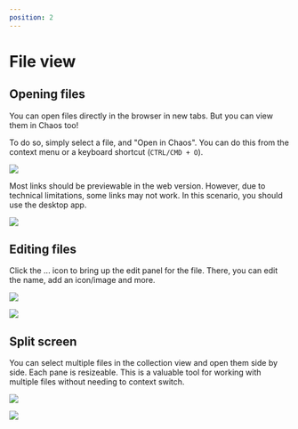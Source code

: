 ```yaml
---
position: 2
---
```


# File view

## Opening files

You can open files directly in the browser in new tabs. But you can view them in Chaos too!

To do so, simply select a file, and "Open in Chaos". You can do this from the context menu or a keyboard shortcut (`CTRL/CMD + O`).

![](/img/file-view/open.png)

Most links should be previewable in the web version. However, due to technical limitations, some links may not work. In this scenario, you should use the desktop app.

![](/img/file-view/preview.png)

## Editing files

Click the ... icon to bring up the edit panel for the file. There, you can edit the name, add an icon/image and more.

![](/img/file-view/edit-icon.png)

![](/img/file-view/edit-panel.png)

## Split screen

You can select multiple files in the collection view and open them side by side. Each pane is resizeable. This is a valuable tool for working with multiple files without needing to context switch.

![](/img/file-view/open-multiple.png)

![](/img/file-view/preview-multiple.png)
